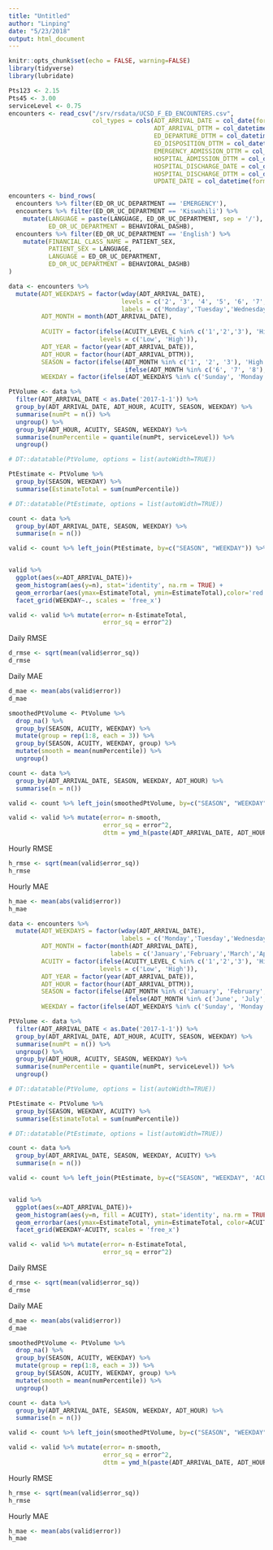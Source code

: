 ```yaml
---
title: "Untitled"
author: "Linping"
date: "5/23/2018"
output: html_document
---
```


```r
knitr::opts_chunk$set(echo = FALSE, warning=FALSE)
library(tidyverse)
library(lubridate)
```

```r
Pts123 <- 2.15
Pts45 <- 3.00
serviceLevel <- 0.75
encounters <- read_csv("/srv/rsdata/UCSD_F_ED_ENCOUNTERS.csv",
                       col_types = cols(ADT_ARRIVAL_DATE = col_date(format = "%m/%d/%Y"),
                                        ADT_ARRIVAL_DTTM = col_datetime(format = "%m/%d/%Y %H:%M"),
                                        ED_DEPARTURE_DTTM = col_datetime(format = "%m/%d/%Y %H:%M"),
                                        ED_DISPOSITION_DTTM = col_datetime(format = "%m/%d/%Y %H:%M"),
                                        EMERGENCY_ADMISSION_DTTM = col_datetime(format = "%m/%d/%Y %H:%M"),
                                        HOSPITAL_ADMISSION_DTTM = col_datetime(format = "%m/%d/%Y %H:%M"),
                                        HOSPITAL_DISCHARGE_DATE = col_date(format = "%m/%d/%Y"),
                                        HOSPITAL_DISCHARGE_DTTM = col_datetime(format = "%m/%d/%Y %H:%M"),
                                        UPDATE_DATE = col_datetime(format = "%m/%d/%Y %H:%M")))

encounters <- bind_rows(
  encounters %>% filter(ED_OR_UC_DEPARTMENT == 'EMERGENCY'),
  encounters %>% filter(ED_OR_UC_DEPARTMENT == 'Kiswahili') %>% 
    mutate(LANGUAGE = paste(LANGUAGE, ED_OR_UC_DEPARTMENT, sep = '/'),
           ED_OR_UC_DEPARTMENT = BEHAVIORAL_DASHB),
  encounters %>% filter(ED_OR_UC_DEPARTMENT == 'English') %>% 
    mutate(FINANCIAL_CLASS_NAME = PATIENT_SEX,
           PATIENT_SEX = LANGUAGE,
           LANGUAGE = ED_OR_UC_DEPARTMENT,
           ED_OR_UC_DEPARTMENT = BEHAVIORAL_DASHB)
)
```

```r
data <- encounters %>% 
  mutate(ADT_WEEKDAYS = factor(wday(ADT_ARRIVAL_DATE),
                               levels = c('2', '3', '4', '5', '6', '7', '1'),
                               labels = c('Monday','Tuesday','Wednesday','Thursday','Friday','Saturday','Sunday')),
         ADT_MONTH = month(ADT_ARRIVAL_DATE),
                           
         ACUITY = factor(ifelse(ACUITY_LEVEL_C %in% c('1','2','3'), 'High', 'Low'),
                         levels = c('Low', 'High')),
         ADT_YEAR = factor(year(ADT_ARRIVAL_DATE)),
         ADT_HOUR = factor(hour(ADT_ARRIVAL_DTTM)),
         SEASON = factor(ifelse(ADT_MONTH %in% c('1', '2', '3'), 'High', 
                                ifelse(ADT_MONTH %in% c('6', '7', '8'), 'Low', 'Medium'))),
         WEEKDAY = factor(ifelse(ADT_WEEKDAYS %in% c('Sunday', 'Monday'), 'Mon/Sun', 'Tue/Sat')))

```

```r
PtVolume <- data %>% 
  filter(ADT_ARRIVAL_DATE < as.Date('2017-1-1')) %>% 
  group_by(ADT_ARRIVAL_DATE, ADT_HOUR, ACUITY, SEASON, WEEKDAY) %>% 
  summarise(numPt = n()) %>% 
  ungroup() %>% 
  group_by(ADT_HOUR, ACUITY, SEASON, WEEKDAY) %>% 
  summarise(numPercentile = quantile(numPt, serviceLevel)) %>% 
  ungroup()

# DT::datatable(PtVolume, options = list(autoWidth=TRUE))
```



```r
PtEstimate <- PtVolume %>%
  group_by(SEASON, WEEKDAY) %>%
  summarise(EstimateTotal = sum(numPercentile))

# DT::datatable(PtEstimate, options = list(autoWidth=TRUE))

count <- data %>% 
  group_by(ADT_ARRIVAL_DATE, SEASON, WEEKDAY) %>% 
  summarise(n = n())

valid <- count %>% left_join(PtEstimate, by=c("SEASON", "WEEKDAY")) %>% filter(ADT_ARRIVAL_DATE > as.Date('2016-12-31'), ADT_ARRIVAL_DATE < as.Date('2018-01-01'))


valid %>% 
  ggplot(aes(x=ADT_ARRIVAL_DATE))+
  geom_histogram(aes(y=n), stat='identity', na.rm = TRUE) + 
  geom_errorbar(aes(ymax=EstimateTotal, ymin=EstimateTotal),color='red') +
  facet_grid(WEEKDAY~., scales = 'free_x')

valid <- valid %>% mutate(error= n-EstimateTotal,
                          error_sq = error^2)
```

Daily RMSE
```r
d_rmse <- sqrt(mean(valid$error_sq))
d_rmse
```

Daily MAE
```r
d_mae <- mean(abs(valid$error))
d_mae
```

```r
smoothedPtVolume <- PtVolume %>% 
  drop_na() %>% 
  group_by(SEASON, ACUITY, WEEKDAY) %>% 
  mutate(group = rep(1:8, each = 3)) %>% 
  group_by(SEASON, ACUITY, WEEKDAY, group) %>% 
  mutate(smooth = mean(numPercentile)) %>% 
  ungroup()

count <- data %>% 
  group_by(ADT_ARRIVAL_DATE, SEASON, WEEKDAY, ADT_HOUR) %>% 
  summarise(n = n())

valid <- count %>% left_join(smoothedPtVolume, by=c("SEASON", "WEEKDAY", 'ADT_HOUR')) %>% filter(ADT_ARRIVAL_DATE > as.Date('2016-12-31'), ADT_ARRIVAL_DATE < as.Date('2018-01-01'), !is.na(ADT_HOUR))

valid <- valid %>% mutate(error= n-smooth,
                          error_sq = error^2,
                          dttm = ymd_h(paste(ADT_ARRIVAL_DATE, ADT_HOUR)))
```

Hourly RMSE
```r
h_rmse <- sqrt(mean(valid$error_sq))
h_rmse
```

Hourly MAE
```r
h_mae <- mean(abs(valid$error))
h_mae
```



```r
data <- encounters %>% 
  mutate(ADT_WEEKDAYS = factor(wday(ADT_ARRIVAL_DATE),
                               labels = c('Monday','Tuesday','Wednesday','Thursday','Friday','Saturday','Sunday')),
         ADT_MONTH = factor(month(ADT_ARRIVAL_DATE),
                            labels = c('January','February','March','April','May','June','July','August','September','October','November','December')),
         ACUITY = factor(ifelse(ACUITY_LEVEL_C %in% c('1','2','3'), 'High', 'Low'),
                         levels = c('Low', 'High')),
         ADT_YEAR = factor(year(ADT_ARRIVAL_DATE)),
         ADT_HOUR = factor(hour(ADT_ARRIVAL_DTTM)),
         SEASON = factor(ifelse(ADT_MONTH %in% c('January', 'February', 'March'), 'High', 
                                ifelse(ADT_MONTH %in% c('June', 'July', 'August'), 'Low', 'Medium'))),
         WEEKDAY = factor(ifelse(ADT_WEEKDAYS %in% c('Sunday', 'Monday', 'Tuesday'), 'Sun/Tue', 'Wed/Sat')))
```

```r
PtVolume <- data %>% 
  filter(ADT_ARRIVAL_DATE < as.Date('2017-1-1')) %>% 
  group_by(ADT_ARRIVAL_DATE, ADT_HOUR, ACUITY, SEASON, WEEKDAY) %>% 
  summarise(numPt = n()) %>% 
  ungroup() %>% 
  group_by(ADT_HOUR, ACUITY, SEASON, WEEKDAY) %>% 
  summarise(numPercentile = quantile(numPt, serviceLevel)) %>% 
  ungroup()

# DT::datatable(PtVolume, options = list(autoWidth=TRUE))
```



```r
PtEstimate <- PtVolume %>%
  group_by(SEASON, WEEKDAY, ACUITY) %>%
  summarise(EstimateTotal = sum(numPercentile))

# DT::datatable(PtEstimate, options = list(autoWidth=TRUE))

count <- data %>% 
  group_by(ADT_ARRIVAL_DATE, SEASON, WEEKDAY, ACUITY) %>% 
  summarise(n = n())

valid <- count %>% left_join(PtEstimate, by=c("SEASON", "WEEKDAY", 'ACUITY')) %>% filter(ADT_ARRIVAL_DATE > as.Date('2016-12-31'), ADT_ARRIVAL_DATE < as.Date('2018-01-01'))


valid %>% 
  ggplot(aes(x=ADT_ARRIVAL_DATE))+
  geom_histogram(aes(y=n, fill = ACUITY), stat='identity', na.rm = TRUE, position = 'dodge') + 
  geom_errorbar(aes(ymax=EstimateTotal, ymin=EstimateTotal, color=ACUITY)) +
  facet_grid(WEEKDAY~ACUITY, scales = 'free_x')

valid <- valid %>% mutate(error= n-EstimateTotal,
                          error_sq = error^2)
```

Daily RMSE
```r
d_rmse <- sqrt(mean(valid$error_sq))
d_rmse
```

Daily MAE
```r
d_mae <- mean(abs(valid$error))
d_mae
```

```r
smoothedPtVolume <- PtVolume %>% 
  drop_na() %>% 
  group_by(SEASON, ACUITY, WEEKDAY) %>% 
  mutate(group = rep(1:8, each = 3)) %>% 
  group_by(SEASON, ACUITY, WEEKDAY, group) %>% 
  mutate(smooth = mean(numPercentile)) %>% 
  ungroup()

count <- data %>% 
  group_by(ADT_ARRIVAL_DATE, SEASON, WEEKDAY, ADT_HOUR) %>% 
  summarise(n = n())

valid <- count %>% left_join(smoothedPtVolume, by=c("SEASON", "WEEKDAY", 'ADT_HOUR')) %>% filter(ADT_ARRIVAL_DATE > as.Date('2016-12-31'), ADT_ARRIVAL_DATE < as.Date('2018-01-01'), !is.na(ADT_HOUR))

valid <- valid %>% mutate(error= n-smooth,
                          error_sq = error^2,
                          dttm = ymd_h(paste(ADT_ARRIVAL_DATE, ADT_HOUR)))
```

Hourly RMSE
```r
h_rmse <- sqrt(mean(valid$error_sq))
h_rmse
```

Hourly MAE
```r
h_mae <- mean(abs(valid$error))
h_mae
```


